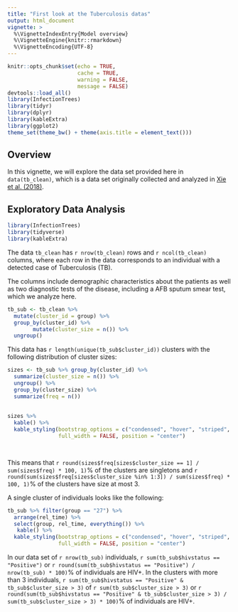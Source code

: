 ```yaml
---
title: "First look at the Tuberculosis datas"
output: html_document
vignette: >
  %\VignetteIndexEntry{Model overview}
  %\VignetteEngine{knitr::rmarkdown}
  %\VignetteEncoding{UTF-8}
---
```


```r
knitr::opts_chunk$set(echo = TRUE,
                      cache = TRUE,
                      warning = FALSE,
                      message = FALSE)
devtools::load_all()
library(InfectionTrees)
library(tidyr)
library(dplyr)
library(kableExtra)
library(ggplot2)
theme_set(theme_bw() + theme(axis.title = element_text()))
```


##  Overview


In this vignette, we will explore the data set provided here in `data(tb_clean)`, which is a data set originally collected and analyzed in [Xie et al. (2018)](https://academic.oup.com/cid/article-abstract/67/11/1653/4984625).


## Exploratory Data Analysis


```r
library(InfectionTrees)
library(tidyverse)
library(kableExtra)

```


The data `tb_clean` has `r nrow(tb_clean)` rows and `r ncol(tb_clean)` columns, where each row in the data corresponds to an individual with a detected case of Tuberculosis (TB).

The columns include demographic characteristics about the patients as well as two diagnostic tests of the disease, including a AFB sputum smear test, which we analyze here.


```r
tb_sub <- tb_clean %>%
  mutate(cluster_id = group) %>%
  group_by(cluster_id) %>%
        mutate(cluster_size = n()) %>%
  ungroup()

```



This data has `r length(unique(tb_sub$cluster_id))` clusters with the following distribution of cluster sizes:


```r
sizes <- tb_sub %>% group_by(cluster_id) %>%
  summarize(cluster_size = n()) %>% 
  ungroup() %>%
  group_by(cluster_size) %>%
  summarize(freq = n()) 
  
  
sizes %>%
  kable() %>%
  kable_styling(bootstrap_options = c("condensed", "hover", "striped", "responsive"),
                full_width = FALSE, position = "center")

                    
```


This means that `r round(sizes$freq[sizes$cluster_size == 1] / sum(sizes$freq) * 100, 1)`% of the clusters are singletons and `r round(sum(sizes$freq[sizes$cluster_size %in% 1:3]) / sum(sizes$freq) * 100, 1)`% of the clusters have size at most 3.

A single cluster of individuals looks like the following:

```r
tb_sub %>% filter(group == "27") %>%
  arrange(rel_time) %>%
  select(group, rel_time, everything()) %>%
   kable() %>%
  kable_styling(bootstrap_options = c("condensed", "hover", "striped", "responsive"),
                full_width = FALSE, position = "center")
```


In our data set of `r nrow(tb_sub)` individuals, `r sum(tb_sub$hivstatus == "Positive")` or `r round(sum(tb_sub$hivstatus == "Positive") / nrow(tb_sub) * 100)`% of individuals are HIV+.  In the clusters with more than 3 individuals, `r sum(tb_sub$hivstatus == "Positive" & tb_sub$cluster_size > 3)` of `r sum(tb_sub$cluster_size > 3)` or `r round(sum(tb_sub$hivstatus == "Positive" & tb_sub$cluster_size > 3) / sum(tb_sub$cluster_size > 3) * 100)`% of individuals are HIV+. 
